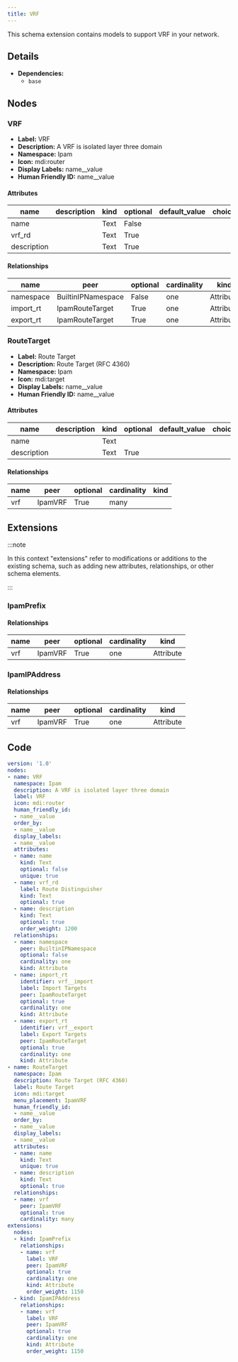 ```yaml
---
title: VRF
---
```


This schema extension contains models to support VRF in your network.

## Details

- **Dependencies:**
  - `base`

## Nodes

### VRF

- **Label:** VRF
- **Description:** A VRF is isolated layer three domain
- **Namespace:** Ipam
- **Icon:** mdi:router
- **Display Labels:** name__value
- **Human Friendly ID:** name__value

#### Attributes

| name | description | kind | optional | default_value | choices |
| ---- | ----------- | ---- | -------- | ------------- | ------- |
| name |  | Text | False |  |  |
| vrf_rd |  | Text | True |  |  |
| description |  | Text | True |  |  |

#### Relationships

| name | peer | optional | cardinality | kind |
| ---- | ---- | -------- | ----------- | ---- |
| namespace | BuiltinIPNamespace | False | one | Attribute |
| import_rt | IpamRouteTarget | True | one | Attribute |
| export_rt | IpamRouteTarget | True | one | Attribute |

### RouteTarget

- **Label:** Route Target
- **Description:** Route Target (RFC 4360)
- **Namespace:** Ipam
- **Icon:** mdi:target
- **Display Labels:** name__value
- **Human Friendly ID:** name__value

#### Attributes

| name | description | kind | optional | default_value | choices |
| ---- | ----------- | ---- | -------- | ------------- | ------- |
| name |  | Text |  |  |  |
| description |  | Text | True |  |  |

#### Relationships

| name | peer | optional | cardinality | kind |
| ---- | ---- | -------- | ----------- | ---- |
| vrf | IpamVRF | True | many |  |

## Extensions

:::note

In this context "extensions" refer to modifications or additions to the existing schema, such as adding new attributes, relationships, or other schema elements.

:::

### IpamPrefix

#### Relationships

| name | peer | optional | cardinality | kind |
| ---- | ---- | -------- | ----------- | ---- |
| vrf | IpamVRF | True | one | Attribute |

### IpamIPAddress

#### Relationships

| name | peer | optional | cardinality | kind |
| ---- | ---- | -------- | ----------- | ---- |
| vrf | IpamVRF | True | one | Attribute |


## Code

```yaml
version: '1.0'
nodes:
- name: VRF
  namespace: Ipam
  description: A VRF is isolated layer three domain
  label: VRF
  icon: mdi:router
  human_friendly_id:
  - name__value
  order_by:
  - name__value
  display_labels:
  - name__value
  attributes:
  - name: name
    kind: Text
    optional: false
    unique: true
  - name: vrf_rd
    label: Route Distinguisher
    kind: Text
    optional: true
  - name: description
    kind: Text
    optional: true
    order_weight: 1200
  relationships:
  - name: namespace
    peer: BuiltinIPNamespace
    optional: false
    cardinality: one
    kind: Attribute
  - name: import_rt
    identifier: vrf__import
    label: Import Targets
    peer: IpamRouteTarget
    optional: true
    cardinality: one
    kind: Attribute
  - name: export_rt
    identifier: vrf__export
    label: Export Targets
    peer: IpamRouteTarget
    optional: true
    cardinality: one
    kind: Attribute
- name: RouteTarget
  namespace: Ipam
  description: Route Target (RFC 4360)
  label: Route Target
  icon: mdi:target
  menu_placement: IpamVRF
  human_friendly_id:
  - name__value
  order_by:
  - name__value
  display_labels:
  - name__value
  attributes:
  - name: name
    kind: Text
    unique: true
  - name: description
    kind: Text
    optional: true
  relationships:
  - name: vrf
    peer: IpamVRF
    optional: true
    cardinality: many
extensions:
  nodes:
  - kind: IpamPrefix
    relationships:
    - name: vrf
      label: VRF
      peer: IpamVRF
      optional: true
      cardinality: one
      kind: Attribute
      order_weight: 1150
  - kind: IpamIPAddress
    relationships:
    - name: vrf
      label: VRF
      peer: IpamVRF
      optional: true
      cardinality: one
      kind: Attribute
      order_weight: 1150

```